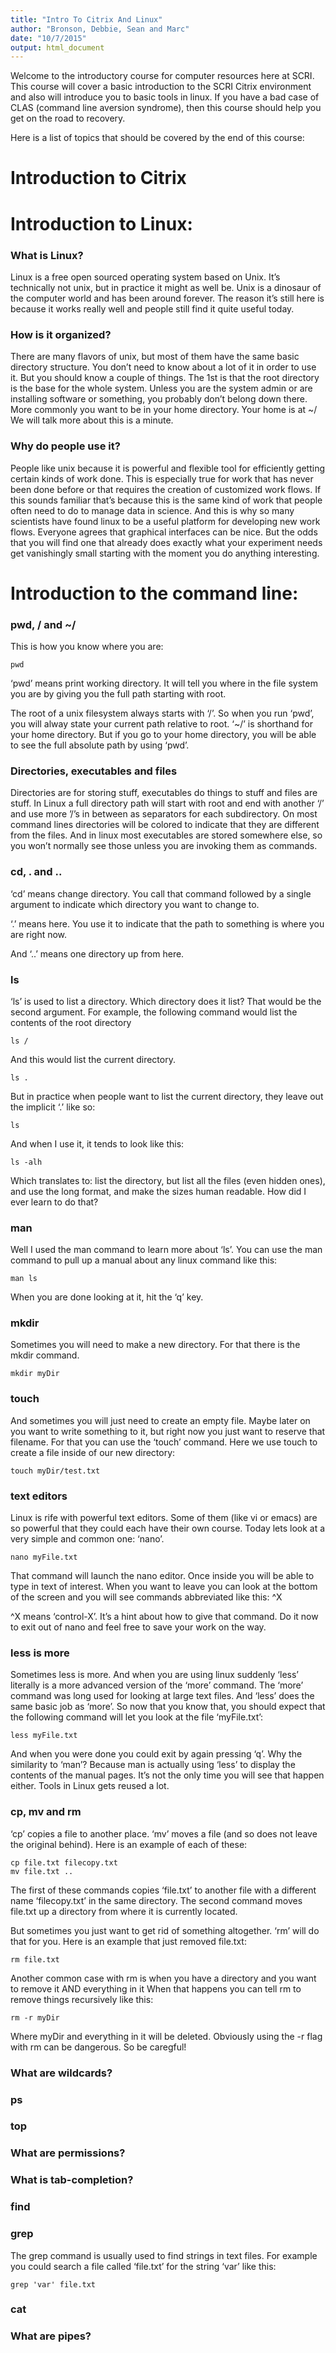 ```yaml
---
title: "Intro To Citrix And Linux"
author: "Bronson, Debbie, Sean and Marc"
date: "10/7/2015"
output: html_document
---
```


Welcome to the introductory course for computer resources here at SCRI.  This course will cover a basic introduction to the SCRI Citrix environment and also will introduce you to basic tools in linux.  If you have a bad case of CLAS (command line aversion syndrome), then this course should help you get on the road to recovery.


Here is a list of topics that should be covered by the end of this course:

# Introduction to Citrix

# Introduction to Linux: 

### What is Linux?  

Linux is a free open sourced operating system based on Unix.  It's technically not unix, but in practice it might as well be.  Unix is a dinosaur of the computer world and has been around forever.  The reason it's still here is because it works really well and people still find it quite useful today.

### How is it organized?  

There are many flavors of unix, but most of them have the same basic directory structure.  You don't need to know about a lot of it in order to use it.  But you should know a couple of things.  The 1st is that the root directory is the base for the whole system.  Unless you are the system admin or are installing software or something, you probably don't belong down there.  More commonly you want to be in your home directory.  Your home is at ~/  We will talk more about this is a minute.

### Why do people use it?

People like unix because it is powerful and flexible tool for efficiently getting certain kinds of work done.  This is especially true for work that has never been done before or that requires the creation of customized work flows.  If this sounds familiar that's because this is the same kind of work that people often need to do to manage data in science.  And this is why so many scientists have found linux to be a useful platform for developing new work flows.  Everyone agrees that graphical interfaces can be nice.  But the odds that you will find one that already does exactly what your experiment needs get vanishingly small starting with the moment you do anything interesting.


# Introduction to the command line: 

### pwd, / and ~/

This is how you know where you are:

```{}
pwd
```

'pwd' means print working directory.  It will tell you where in the file system you are by giving you the full path starting with root.


The root of a unix filesystem always starts with '/'.  So when you run 'pwd', you will alway state your current path relative to root.  '~/' is shorthand for your home directory.  But if you go to your home directory, you will be able to see the full absolute path by using 'pwd'.

### Directories, executables and files

Directories are for storing stuff, executables do things to stuff and files are stuff.  In Linux a full directory path will start with root and end with another '/' and use more '/'s in between as separators for each subdirectory.  On most command lines directories will be colored to indicate that they are different from the files.  And in linux most executables are stored somewhere else, so you won't normally see those unless you are invoking them as commands.


### cd, . and ..

'cd' means change directory.  You call that command followed by a single argument to indicate which directory you want to change to.  

'.' means here.  You use it to indicate that the path to something is where you are right now.  

And '..' means one directory up from here.


### ls

'ls' is used to list a directory.  Which directory does it list?  That would be the second argument.  For example, the following command would list the contents of the root directory

```{}
ls /
```

And this would list the current directory.
```{}
ls .
```

But in practice when people want to list the current directory, they leave out the implicit '.' like so:
```{}
ls
```

And when I use it, it tends to look like this:
```{}
ls -alh
```
Which translates to: list the directory, but list all the files (even hidden ones), and use the long format, and make the sizes human readable.  How did I ever learn to do that?

### man

Well I used the man command to learn more about 'ls'.  You can use the man command to pull up a manual about any linux command like this:

```{}
man ls
```

When you are done looking at it, hit the 'q' key.

### mkdir

Sometimes you will need to make a new directory.  For that there is the mkdir command.
```{}
mkdir myDir
```

### touch

And sometimes you will just need to create an empty file.  Maybe later on you want to write something to it, but right now you just want to reserve that filename.  For that you can use the 'touch' command.  Here we use touch to create a file inside of our new directory:

```{}
touch myDir/test.txt
```

### text editors

Linux is rife with powerful text editors.  Some of them (like vi or emacs) are so powerful that they could each have their own course.  Today lets look at a very simple and common one: 'nano'.

```{}
nano myFile.txt
```

That command will launch the nano editor.  Once inside you will be able to type in text of interest.  When you want to leave you can look at the bottom of the screen and you will see commands abbreviated like this: ^X 

^X means 'control-X'.  It's a hint about how to give that command.  Do it now to exit out of nano and feel free to save your work on the way.


### less is more

Sometimes less is more.  And when you are using linux suddenly 'less' literally is a more advanced version of the 'more' command.  The 'more' command was long used for looking at large text files.  And 'less' does the same basic job as 'more'.  So now that you know that, you should expect that the following command will let you look at the file 'myFile.txt':

```{}
less myFile.txt
```

And when you were done you could exit by again pressing 'q'.  Why the similarity to 'man'?  Because man is actually using 'less' to display the contents of the manual pages.  It's not the only time you will see that happen either.  Tools in Linux gets reused a lot.

### cp, mv and rm

'cp' copies a file to another place.  'mv' moves a file (and so does not leave the original behind).  Here is an example of each of these:

```{}
cp file.txt filecopy.txt
mv file.txt ..
```

The first of these commands copies 'file.txt' to another file with a different name 'filecopy.txt' in the same directory.  The second command moves file.txt up a directory from where it is currently located.

But sometimes you just want to get rid of something altogether.  'rm' will do that for you.  Here is an example that just removed file.txt:

```{}
rm file.txt
```

Another common case with rm is when you have a directory and you want to remove it AND everything in it  When that happens you can tell rm to remove things recursively like this:

```{}
rm -r myDir
```

Where myDir and everything in it will be deleted.  Obviously using the -r flag with rm can be dangerous. So be caregful!


### What are wildcards?

### ps

### top

### What are permissions?

### What is tab-completion?

### find

### grep

The grep command is usually used to find strings in text files. For example you could search a file called 'file.txt' for the string 'var' like this:

```{}
grep 'var' file.txt
```


### cat

### What are pipes?









